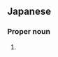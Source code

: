 ==Japanese==
{{ja-kanjitab|美|恵|子}}

===Proper noun===
{{ja-pos|proper|みえこ}}

# {{given name|female|lang=ja|sort=みえこ}}
